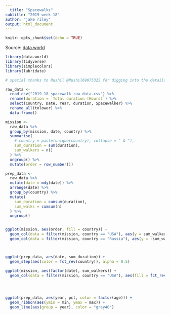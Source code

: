 ```yaml
---
  title: "Spacewalks"
subtitle: "2019 week 18"
author: "jake riley"
output: html_document
---
```

  
  ```r
knitr::opts_chunk$set(echo = TRUE)
```

Source: [data.world](https://data.world/makeovermonday/2019w18)

```r
library(data.world)
library(tidyverse)
library(simplecolors)
library(lubridate)

# special thanks to Rushil @Rushil69075325 for digging into the details

raw_data <-
  read_csv("2019_18_spacewalk_raw_data.csv") %>%
  rename(duration = `Total duration (Hours)`) %>%
  select(Country, Date, Year, duration, Spacewalker) %>%
  rename_all(tolower) %>%
  data.frame()

mission <-
  raw_data %>%
  group_by(mission, date, country) %>%
  summarise(
    # country = paste(unique(country), collapse = " & "),
    sum_duration = sum(duration),
    sum_walkers = n()
  ) %>%
  ungroup() %>%
  mutate(order = row_number())

prep_data <-
  raw_data %>%
  mutate(date = mdy(date)) %>%
  arrange(date) %>%
  group_by(country) %>%
  mutate(
    sum_duration = cumsum(duration),
    sum_walks = cumsum(n)
  ) %>%
  ungroup()


ggplot(mission, aes(order, fill = country)) +
  geom_col(data = filter(mission, country == "USA"), aes(y = sum_walkers)) +
  geom_col(data = filter(mission, country == "Russia"), aes(y = -sum_walkers))



ggplot(prep_data, aes(date, sum_duration)) +
  geom_step(aes(color = fct_rev(country)), alpha = 0.5)

ggplot(mission, aes(factor(date), sum_walkers)) +
  geom_col(data = filter(mission, country == "USA"), aes(fill = fct_rev(country)))




ggplot(prep_data, aes(year, pct, color = factor(age))) +
  geom_ribbon(aes(ymin = min, ymax = max)) +
  geom_line(aes(group = year), color = "grey40")


```